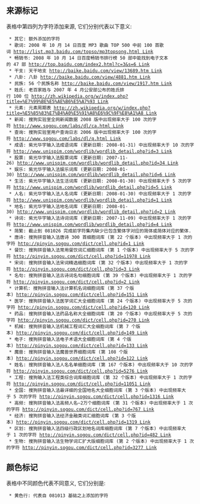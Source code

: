 ==来源标记==

表格中第四列为字符添加来源, 它们分别代表以下意义:

  * 其它: 额外添加的字符
  * 歌词: 2008 年 10 月 14 日百度 MP3 歌曲 TOP 500 中前 100 首歌词 [[http://list.mp3.baidu.com/topso/mp3topsong.html Link]]
  * 畅销书: 2008 年 10 月 14 日百度畅销书排行榜 50 部中能找到电子文本的 47 部 [[http://top.baidu.com/index2.html?c=3&s=6 Link]]
  * 干支: 天干地支 [[http://baike.baidu.com/view/13689.htm Link]]
  * 八卦: 八卦 [[http://baike.baidu.com/view/4881.htm Link]]
  * 民族: 56 个民族名称 [[http://baike.baidu.com/view/1917.htm Link]]
  * 姓氏: 老百家姓与 2007 年 4 月公安部公布的姓氏排行 100 位 [[http://zh.wikipedia.org/w/index.php?title=%E7%99%BE%E5%AE%B6%E5%A7%93 Link]]
  * 元素: 元素周期表 [[http://zh.wikipedia.org/w/index.php?title=%E5%85%83%E7%B4%A0%E5%91%A8%E6%9C%9F%E8%A1%A8 Link]]
  * 新闻: 搜狗实验室全网新闻数据 2008 版中出现频率大于 100 次的字符 [[http://www.sogou.com/labs/dl/ca.html Link]]
  * 查询: 搜狗实验室用户查询日志 2006 版中出现频率大于 100 次的字符 [[http://www.sogou.com/labs/dl/q.html Link]]
  * 成语: 紫光华宇输入法成语词库 (更新日期: 2008-01-31) 中出现频率大于 10 次的字符 [[http://www.unispim.com/wordlib/wordlib_detail.php?id=3 Link]]
  * 股票: 紫光华宇输入法股票词库 (更新日期: 2007-11-26) [[http://www.unispim.com/wordlib/wordlib_detail.php?id=34 Link]]
  * 娱乐: 紫光华宇输入法娱乐词库 (更新日期: 2008-01-30) [[http://www.unispim.com/wordlib/wordlib_detail.php?id=6 Link]]
  * 生活: 紫光华宇输入法生活词库 (更新日期: 2008-01-30) 中出现频率大于 5 次的字符 [[http://www.unispim.com/wordlib/wordlib_detail.php?id=5 Link]]
  * 人名: 紫光华宇输入法人名词库 (更新日期: 2008-01-30) 中出现频率大于 1 次的字符 [[http://www.unispim.com/wordlib/wordlib_detail.php?id=1 Link]]
  * 地名: 紫光华宇输入法地名词库 (更新日期: 2008-01-30) [[http://www.unispim.com/wordlib/wordlib_detail.php?id=2 Link]]
  * 诗词: 紫光华宇输入法诗词词库 (更新日期: 2007-11-09) 中出现频率大于 1 次的字符 [[http://www.unispim.com/wordlib/wordlib_detail.php?id=4 Link]]
  * 简繁: 截止到 081026 完成前字符集内缺少已包含繁体字对应的简体或简体对应的繁体.
  * 唐诗: 搜狗拼音输入法唐诗 300 首细胞词库 (第 22 个版本) 中出现频率大于 1 次的字符 [[http://pinyin.sogou.com/dict/cell.php?id=1 Link]]
  * 餐饮: 搜狗拼音输入法常用餐饮词汇细胞词库 (第 1 个版本) 中出现频率大于 5 次的字符 [[http://pinyin.sogou.com/dict/cell.php?id=11978 Link]]
  * 宋词: 搜狗拼音输入法宋词精选细胞词库 (第 32 个版本) 中出现频率大于 1 次的字符 [[http://pinyin.sogou.com/dict/cell.php?id=3 Link]]
  * 名句: 搜狗拼音输入法古诗词名句细胞词库 (第 39 个版本) 中出现频率大于 1 次的字符 [[http://pinyin.sogou.com/dict/cell.php?id=2 Link]]
  * 计算机: 搜狗拼音输入法计算机名词细胞词库 (第 37 个版本) [[http://pinyin.sogou.com/dict/cell.php?id=151 Link]]
  * 医学: 搜狗拼音输入法医学词汇大全细胞词库 (第 24 个版本) 中出现频率大于 5 次的字符 [[http://pinyin.sogou.com/dict/cell.php?id=120 Link]]
  * 药品: 搜狗拼音输入法药品名称大全细胞词库 (第 20 个版本) 中出现频率大于 5 次的字符 [[http://pinyin.sogou.com/dict/cell.php?id=270 Link]]
  * 机械: 搜狗拼音输入法机械工程词汇大全细胞词库 (第 7 个版本) [[http://pinyin.sogou.com/dict/cell.php?id=149 Link]]
  * 电子: 搜狗拼音输入法电子术语大全细胞词库 (第 4 个版本) [[http://pinyin.sogou.com/dict/cell.php?id=133 Link]]
  * 魔兽: 搜狗拼音输入法魔兽世界细胞词库 (第 108 个版本) [[http://pinyin.sogou.com/dict/cell.php?id=122 Link]]
  * 姓名: 搜狗拼音输入法人名名单细胞词库 (第 167 个版本) 中出现频率大于 10 次的字符 [[http://pinyin.sogou.com/dict/cell.php?id=5276 Link]]
  * 工程: 搜狗输入法工程类综合词库细胞词库 (第 32 个版本) 中出现频率大于 1 次的字符 [[http://pinyin.sogou.com/dict/cell.php?id=11051 Link]]
  * 全国: 搜狗拼音输入法最详细的全国地名大全细胞词库 (第 3 个版本) 中出现频率大于 5 次的字符 [[http://pinyin.sogou.com/dict/cell.php?id=1316 Link]]
  * 高频: 搜狗拼音输入法高频人名—2万个细胞词库 (第 31 个版本) 中出现频率大于 1 次的字符 [[http://pinyin.sogou.com/dict/cell.php?id=767 Link]]
  * 经济: 搜狗拼音输入法经济金融类词汇细胞词库 (第 3 个版本) [[http://pinyin.sogou.com/dict/cell.php?id=1319 Link]]
  * 区划: 搜狗拼音输入法四级行政区划地名词库细胞词库 (第 7 个版本) 中出现频率大于 1 次的字符 [[http://pinyin.sogou.com/dict/cell.php?id=482 Link]]
  * 生物: 搜狗拼音输入法生物学词汇扩大版细胞词库 (第 2 个版本) 中出现频率大于 1 次的字符 [[http://pinyin.sogou.com/dict/cell.php?id=3277 Link]]

==颜色标记==

表格中不同颜色代表不同意义, 它们分别是:

  * 黄色行: 代表自 081013 基础之上添加的字符